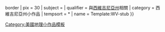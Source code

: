 {{asbox
| image     = Flag of West Virginia.svg{{!}}border
| pix       = 30
| subject   = 
| qualifier = 與[[西維吉尼亞州]]相關
| category  = 西維吉尼亞州小作品
| tempsort  = *
| name      = Template:WV-stub
}}<noinclude>
[[Category:美國地理小作品模板]]
</noinclude>